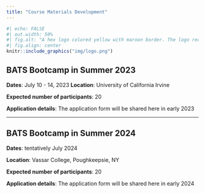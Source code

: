 ```yaml
---
title: "Course Materials Development"
---
```


```r
#| echo: FALSE
#| out.width: 50%
#| fig.alt: "A hex logo colored yellow with maroon border. The logo reads Bayes BATS and has a bat icon."
#| fig.align: center
knitr::include_graphics("img/logo.png")
```


## BATS Bootcamp in Summer 2023

**Dates**: July 10 - 14, 2023
**Location**: University of California Irvine

**Expected number of participants**: 20

**Application details**: The application form will be shared here in early 2023

---

## BATS Bootcamp in Summer 2024

**Dates**: tentatively July 2024

**Location**: Vassar College, Poughkeepsie, NY

**Expected number of participants**: 20

**Application details**: The application form will be shared here in early 2024
